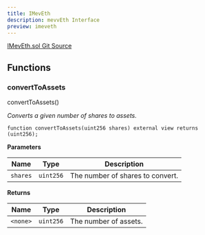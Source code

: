 ```yaml
---
title: IMevEth
description: mevvEth Interface
preview: imeveth
---
```


[IMevEth.sol Git Source](https://github.com/manifoldfinance/mevETH2/blob/25149b626aad16b7ef2da38d73bddd982040bc12/src/interfaces/IMevEth.sol)

## Functions

### convertToAssets

convertToAssets()

_Converts a given number of shares to assets._

```solidity
function convertToAssets(uint256 shares) external view returns (uint256);
```

**Parameters**

| Name     | Type      | Description                      |
| -------- | --------- | -------------------------------- |
| `shares` | `uint256` | The number of shares to convert. |

**Returns**

| Name     | Type      | Description           |
| -------- | --------- | --------------------- |
| `<none>` | `uint256` | The number of assets. |

